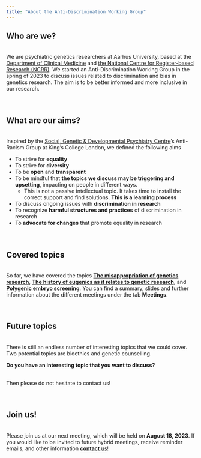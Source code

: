 ```yaml
---
title: "About the Anti-Discrimination Working Group"
---
```


## Who are we? 
<br>
We are psychiatric genetics researchers at Aarhus University, based at the
<a href="https://clin.au.dk/" target="_blank" rel="noopener noreferrer" title="The Department of Clinical Medicine">Department of Clinical Medicine</a> and 
<a href="https://ncrr.au.dk/" target="_blank" rel="noopener noreferrer" title="The National Centre for Register-based Research">the National Centre for Register-based Research (NCRR)</a>. We started an Anti-Discrimination Working Group in the spring of 2023 to discuss issues related to discrimination and bias in genetics research. The aim is to be better informed and more inclusive in our research.
<br><br><br>
 
## What are our aims?
<br>
Inspired by the <a href="https://www.kcl.ac.uk/mental-health-and-psychological-sciences/about/departments/social-genetic-and-developmental-psychiatry" target="_blank" rel="noopener noreferrer" title="Social, Genetic & Developmental Psychiatry Centre, King's College London">Social, Genetic & Developmental Psychiatry Centre</a>’s Anti-Racism Group at King's College London, we defined the following aims

* To strive for **equality**
* To strive for **diversity**
* To be **open** and **transparent**
* To be mindful that **the topics we discuss may be triggering and upsetting**, impacting on people in different ways.
    + This is not a passive intellectual topic. It takes time to install the correct support and find solutions. **This is a learning process**
* To discuss ongoing issues with **discrimination in research**
* To recognize **harmful structures and practices** of discrimination in research
* To **advocate for changes** that promote equality in research
<br><br><br>

## Covered topics
<br>
So far, we have covered the topics 
<a href="First_meeting.html" title="Kick-off meeting - Friday 31st March 2023">__The misappropriation of genetics research__</a>, 
<a href="Second_meeting.html" title="Second meeting - Wednesday 17th May 2023">__The history of eugenics as it relates to genetic research__</a>,
and <a href="Third_meeting.html" title="Third meeting - Wednesday 23rd June 2023">__Polygenic embryo screening__</a>.
You can find a summary, slides and further information about the different meetings under the tab **Meetings**.
<br><br><br>

## Future topics
<br>
There is still an endless number of interesting topics that we could cover. Two potential topics are bioethics and genetic counselling. 
<br>

**Do you have an interesting topic that you want to discuss?**

<br> 
Then please do not hesitate to contact us!
<br><br><br>

## Join us!
<br>
Please join us at our next meeting, which will be held on **August 18, 2023**.
If you would like to be invited to future hybrid meetings, receive reminder emails, and other information <a href="contact.html" title="Join us!">**contact** us</a>!
